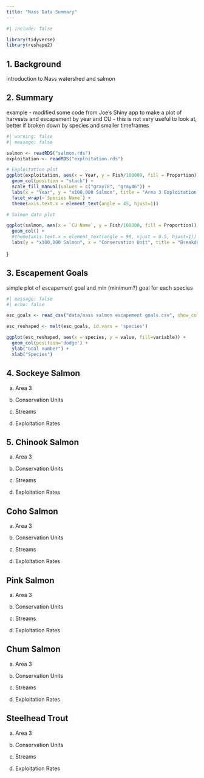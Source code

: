 ```yaml
---
title: "Nass Data Summary"
---
```


```r
#| include: false

library(tidyverse)
library(reshape2)
```

## 1. Background

introduction to Nass watershed and salmon

## 2. Summary

example - modified some code from Joe's Shiny app to make a plot of harvests and escapement by year and CU - this is not very useful to look at, better if broken down by species and smaller timeframes

```r
#| warning: false
#| message: false

salmon <- readRDS("salmon.rds")
exploitation <- readRDS("exploitation.rds")

# Exploitation plot    
ggplot(exploitation, aes(x = Year, y = Fish/100000, fill = Proportion)) + 
  geom_col(position = "stack") +
  scale_fill_manual(values = c("gray78", "gray46")) +
  labs(x = "Year", y = "x100,000 Salmon", title = "Area 3 Exploitation by Year")+
  facet_wrap(~`Species Name`) +
  theme(axis.text.x = element_text(angle = 45, hjust=1))

# Salmon data plot

ggplot(salmon, aes(x = `CU Name`, y = Fish/100000, fill = Proportion)) +
  geom_col() +
  #theme(axis.text.x = element_text(angle = 90, vjust = 0.5, hjust=1)) +
  labs(y = "x100,000 Salmon", x = "Conservation Unit", title = "Breakdown by CU")

```

}

## 3. Escapement Goals
simple plot of escapement goal and min (minimum?) goal for each species
```r
#| message: false
#| echo: false

esc_goals <- read_csv("data/nass salmon escapement goals.csv", show_col_types = FALSE)

esc_reshaped <- melt(esc_goals, id.vars = 'species')

ggplot(esc_reshaped, aes(x = species, y = value, fill=variable)) +
  geom_col(position='dodge') +
  ylab("Goal number") +
  xlab("Species")

```

## 4. Sockeye Salmon

a.  Area 3

b.  Conservation Units

c.  Streams

d.  Exploitation Rates

## 5. Chinook Salmon

a.  Area 3

b.  Conservation Units

c.  Streams

d.  Exploitation Rates

## Coho Salmon

a.  Area 3

b.  Conservation Units

c.  Streams

d.  Exploitation Rates

## Pink Salmon

a.  Area 3

b.  Conservation Units

c.  Streams

d.  Exploitation Rates

## Chum Salmon

a.  Area 3

b.  Conservation Units

c.  Streams

d.  Exploitation Rates

## Steelhead Trout

a.  Area 3

b.  Conservation Units

c.  Streams

d.  Exploitation Rates
